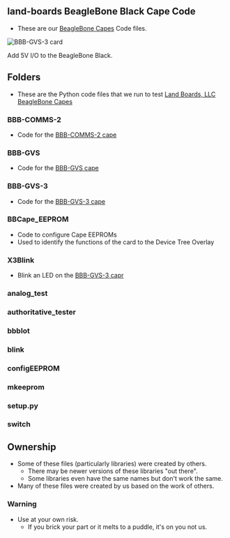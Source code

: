 == land-boards BeagleBone Black Cape Code ==

* These are our [http://land-boards.com/blwiki/index.php?title=Main_Page#Beaglebone_Capes BeagleBone Capes] Code files.

<img src="http://land-boards.com/blwiki/images/9/9c/BBB-GVS-3_6135-640px.jpg" alt="BBB-GVS-3 card"></img>

Add 5V I/O to the BeagleBone Black.

== Folders ==

* These are the Python code files that we run to test [http://land-boards.com/blwiki/index.php?title=Main_Page#Beaglebone_Capes Land Boards, LLC BeagleBone Capes]

=== BBB-COMMS-2 ===

* Code for the [http://land-boards.com/blwiki/index.php?title=BBB-COMMS-2 BBB-COMMS-2 cape]

=== BBB-GVS ===

* Code for the [http://land-boards.com/blwiki/index.php?title=BBB-GVS BBB-GVS cape]

=== BBB-GVS-3 ===

* Code for the [http://land-boards.com/blwiki/index.php?title=BBB-GVS-3 BBB-GVS-3 cape]

=== BBCape_EEPROM ===

* Code to configure Cape EEPROMs
* Used to identify the functions of the card to the Device Tree Overlay

=== X3Blink ===

* Blink an LED on the [http://land-boards.com/blwiki/index.php?title=BBB-GVS-3 BBB-GVS-3 capr]

=== analog_test ===
=== authoritative_tester ===
=== bbbIot ===
=== blink ===
=== configEEPROM ===
=== mkeeprom ===
=== setup.py ===
=== switch ===

== Ownership ==

* Some of these files (particularly libraries) were created by others.
** There may be newer versions of these libraries "out there".
** Some libraries even have the same names but don't work the same.
* Many of these files were created by us based on the work of others.

=== Warning ===

* Use at your own risk.
** If you brick your part or it melts to a puddle, it's on you not us.
